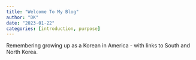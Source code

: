 ```yaml
---
title: "Welcome To My Blog"
author: "DK"
date: "2023-01-22"
categories: [introduction, purpose]
---
```


Remembering growing up as a Korean in America - with links to South and North Korea.
